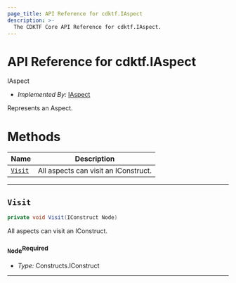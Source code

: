 ```yaml
---
page_title: API Reference for cdktf.IAspect
description: >-
  The CDKTF Core API Reference for cdktf.IAspect.
---
```


<!-- This file is generated through yarn generate-docs -->

# API Reference for cdktf.IAspect

   IAspect <a name="IAspect" id="cdktf.IAspect"></a>
  
  - *Implemented By:* <a href="#cdktf.IAspect">IAspect</a>
  
  Represents an Aspect.
  
  # Methods <a name="Methods" id="Methods"></a>
  
  | **Name** | **Description** |
  | --- | --- |
  | <code><a href="#cdktf.IAspect.visit">Visit</a></code> | All aspects can visit an IConstruct. |
  
  ---
  
  ## `Visit` <a name="Visit" id="cdktf.IAspect.visit"></a>
  
  ```csharp
  private void Visit(IConstruct Node)
  ```
  
  All aspects can visit an IConstruct.
  
  ### `Node`<sup>Required</sup> <a name="Node" id="cdktf.IAspect.visit.parameter.node"></a>
  
  - *Type:* Constructs.IConstruct
  
  ---
  
  
